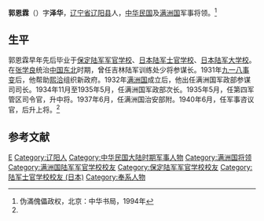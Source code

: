 '''郭恩霖'''（{{bd|1893年||？|}}）字'''泽华'''，[[辽宁省|辽宁省]][[辽阳县|辽阳县]]人，[[中华民国|中华民国]]及[[满洲国|满洲国]]军事将领。<ref name=wm>伪滿傀儡政权，北京：中华书局，1994年</ref>

==生平==
郭恩霖早年先后毕业于[[保定陆军军官学校|保定陆军军官学校]]、[[日本陆军士官学校|日本陆军士官学校]]、[[日本|日本]][[陆军大学校|陆军大学校]]。在[[张学良|张学良]]统治[[中国东北|中国东北]]时期，曾任吉林陆军训练处少将参谋长。1931年[[九一八事变|九一八事变]]后，他帮助[[熙洽|熙洽]]组织新政府。1932年[[满洲国|满洲国]]成立后，他出任满洲国军政部参谋司司长。1934年11月至1935年5月，任满洲国军政部次长。1935年5月，任第四军管区司令官，升中将。1937年6月，任满洲国治安部附。1940年6月，任军事咨议官，后升上将。<ref name=wm/>

==参考文献==
{{reflist}}

{{DEFAULTSORT:Guo郭}}
[[Category:郭姓|E]]
[[Category:辽阳人|Category:辽阳人]]
[[Category:中华民国大陆时期军事人物|Category:中华民国大陆时期军事人物]]
[[Category:满洲国将领|Category:满洲国将领]]
[[Category:满洲国陆军军官学校校友|Category:满洲国陆军军官学校校友]]
[[Category:保定陆军军官学校校友|Category:保定陆军军官学校校友]]
[[Category:陆军士官学校校友_(日本)|Category:陆军士官学校校友 (日本)]]
[[Category:奉系人物|Category:奉系人物]]